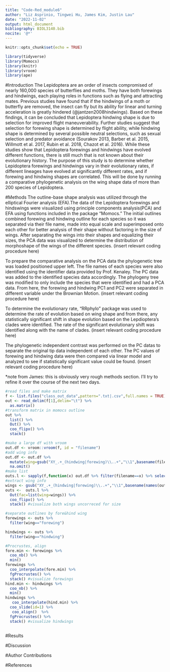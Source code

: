 ```yaml
---
title: "Code-Red_module6"
author: "Liz Asprinio, Tingwei Hu, James Kim, Justin Lau"
date: "2022-11-02"
output: html_document
bibliography: BIOL3140.bib
nocite: '@*'
---
```


```r
knitr::opts_chunk$set(echo = TRUE)
```

```r
library(tidyverse)
library(Momocs)
library(knitr)
library(vroom)
library(ape)
```
#Introduction
The Lepidoptera are an order of insects compromised of nearly 160,000 species of butterflies and moths. They have both forewings and hindwings, each playing roles in functions such as flying and attracting mates. Previous studies have found that if the hindwings of a moth or butterfly are removed, the insect can fly but its ability for linear and turning acceleration is greatly hindered (@jantzen2008hindwings). Based on these findings, it can be concluded that Lepidoptera hindwing shape is due to selection for improved flight maneuverability. Further studies suggest that selection for forewing shape is determined by flight ability, while hindwing shape is determined by several possible neutral selections, such as sexual selection and predator avoidance (Sourakov 2013, Barber et al. 2015, Willmott et al. 2017, Rubin et al. 2018, Chazot et al. 2016). While these studies show that Lepidoptera forewings and hindwings have evolved different functions, there is still much that is not known about their evolutionary history. The purpose of this study is to determine whether Lepidoptera forewings and hindwings vary in their evolutionary rates, if different lineages have evolved at significantly different rates, and if forewing and hindwing shapes are correlated. This will be done by running a comparative phylogenetic analysis on the wing shape data of more than 200 species of Lepidoptera.

#Methods
The outline-base shape analysis was utilized through the elliptical Fourier analysis (EFA).The data of the Lepidoptera forewings and hindswings were visualized using principle components analysis(PCA) and EFA using functions included in the package "Momocs." The initial outlines combined forewing and hindwing outline for each species so it was separated via their file name, made into equal scale and superimposed onto each other for better analysis of their shape without factoring in the size of wings. After separating the wings into their shapes and equalizing their sizes, the PCA data was visualized to determine the distribution of morphoshape of the wings of the different species.
(insert relevant coding procedure here)

To prepare the comparative analysis on the PCA data the phylogenetic tree was loaded positioned upper left. The file names of each species were also identified using the identifier data provided by Prof. Kenaley. The PC data was added to the identified species data accordingly. The phylogeny tree was modified to only include the species that were identified and had a PCA data. From here, the forewing and hindwing PC1 and PC2 were separated in different variable under the Brownian Motion.
(insert relevant coding procedure here)

To determine the evolutionary rate, "RRphylo" package was used to determine the rate of evolution based on wing shape and from there, any statistically significant shift in shape evolution based on the Lepdioptera's clades were identified. The rate of the significant evolutionary shift was identified along with the name of clades.
(insert relevant coding procedure here)

The phylogenetic independent contrast was performed on the PC datas to separate the original tip data independent of each other. The PC values of forewing and hindwing data were then compared via linear model and analyzed to see if statistically significant value could be found.
(insert relevant coding procedure here)

*note from James: this is obviously very rough methods section. I'll try to refine it over the course of the next two days.


```r
#read files and make matrix
f <- list.files("class_out_data",pattern=".txt|.csv",full.names = TRUE)
out <- read_delim(f[1],delim="\t") %>% 
  as.matrix()
#transform matrix in momocs outline
out %>% 
  list() %>% 
  Out() %>% 
  coo_flipx() %>% 
  stack()
```

```r
#make a large df with vroom
out.df <- vroom::vroom(f, id = "filename")
#add wing info
out.df <- out.df %>% 
  mutate(wing=gsub("XY_.+_(hindwing|forewing)\\..+","\\1",basename(filename))) %>% 
  na.omit()
#make list
outs.l <- sapply(f,function(x) out.df %>% filter(filename==x) %>% select(X,Y) %>% as.matrix)
#extract wing info
wings <- gsub("XY_.+_(hindwing|forewing)\\..+","\\1",basename(names(outs.l)))
outs <-  outs.l %>% 
  Out(fac=list(wing=wings)) %>% 
  coo_flipx() %>% 
  stack() #visualize both wings uncorreced for size
```

```r
#separate outlines by fore&hind wing
forewings <- outs %>% 
  filter(wing=="forewing")

hindwings <- outs %>% 
  filter(wing=="hindwing")

#Procrustes, align
fore.min <- forewings %>% 
  coo_nb() %>% 
  min()
forewings %>%
  coo_interpolate(fore.min) %>% 
  fgProcrustes() %>% 
  stack() #visualize forewings
hind.min <- hindwings %>% 
  coo_nb() %>% 
  min()
hindwings %>% 
   coo_interpolate(hind.min) %>% 
  coo_slide(id=1) %>% 
   coo_align()  %>%
  fgProcrustes() %>%
  stack() #visualize hindwings
```
```r

```

#Results

#Discussion

#Author Contributions

#References